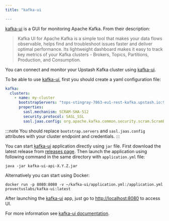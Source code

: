 ```yaml
---
title: "kafka-ui

---
```



[kafka-ui](https://github.com/provectus/kafka-ui) is a GUI for monitoring Apache Kafka. From their description:

> Kafka UI for Apache Kafka is a simple tool that makes your data flows observable, helps find and troubleshoot issues faster and deliver optimal performance. Its lightweight dashboard makes it easy to track key metrics of your Kafka clusters - Brokers, Topics, Partitions, Production, and Consumption.

You can connect and monitor your Upstash Kafka cluster using [kafka-ui](https://github.com/provectus/kafka-ui).

To be able to use [kafka-ui](https://github.com/provectus/kafka-ui), first you should create a yaml configuration file:

```yaml
kafka:
  clusters:
    - name: my-cluster
      bootstrapServers: "tops-stingray-7863-eu1-rest-kafka.upstash.io:9092"
      properties:
        sasl.mechanism: SCRAM-SHA-512
        security.protocol: SASL_SSL
        sasl.jaas.config: org.apache.kafka.common.security.scram.ScramLoginModule required username="ZmlycG9iZXJtYW4ZHtSXVwmyJQ" password="J6ocnQfe25vUsI8AX-XxA==";    
```

:::note
You should replace `bootstrap.servers` and `sasl.jaas.config` attributes with your cluster endpoint and credentials.
:::

You can start [kafka-ui](https://github.com/provectus/kafka-ui) application directly using `jar` file. First download the latest release from [releases page](https://github.com/provectus/kafka-ui/releases).
Then launch the application using following command in the same directory with `application.yml` file:

```shell
java -jar kafka-ui-api-X.Y.Z.jar
```

Alternatively you can start using Docker:

```shell
docker run -p 8080:8080 -v ~/kafka-ui/application.yml:/application.yml provectuslabs/kafka-ui:latest
```

After launching the [kafka-ui](https://github.com/provectus/kafka-ui) app, just go to [http://localhost:8080](http://localhost:8080) to access UI.

For more information see [kafka-ui documentation](https://github.com/provectus/kafka-ui/blob/master/README.md). 
